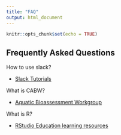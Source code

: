 ```yaml
---
title: "FAQ"
output: html_document
---
```


```r
knitr::opts_chunk$set(echo = TRUE)
```

## Frequently Asked Questions

How to use slack?

 - [Slack Tutorials](https://slack.com/resources/using-slack/slack-tutorials)

What is CABW? 

 - [Aquatic Bioassessment Workgroup](https://www.waterboards.ca.gov/water_issues/programs/swamp/bioassessment/training.html#CABW)
 
What is R?

 - [RStudio Education learning resources](https://education.rstudio.com/learn/)